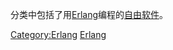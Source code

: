 {{Portal|自由软件}}
分类中包括了用[[Erlang|Erlang]]编程的[[自由软件|自由软件]]。

[[Category:Erlang|Category:Erlang]]
[[Category:各程式語言自由軟體|Erlang]]
